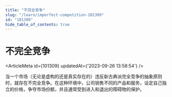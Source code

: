 ```yaml
---
title: "不完全竞争"
slug: "/learn/imperfect-competition-101309"
id: "101309"
hide_table_of_contents: true
---
```



# 不完全竞争

<ArticleMeta id={101309} updatedAt={'2023-09-26 13:58:54'} />
<div className='border-solid border-b border-t-0 my-4 border-[var(--ifm-color-gray-300)]' />

当一个市场（无论是虚构的还是真实存在的）违反新古典派完全竞争的抽象原则时，就存在不完全竞争。在这种环境中，公司销售不同的产品和服务，设定自己独立的价格，争夺市场份额，并且通常受到进入和退出的障碍物的保护。
